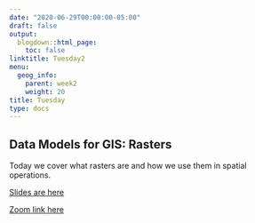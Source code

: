 ```yaml
---
date: "2020-06-29T00:00:00-05:00"
draft: false
output:
  blogdown::html_page:
    toc: false
linktitle: Tuesday2
menu:
  geog_info:
    parent: week2
    weight: 20
title: Tuesday
type: docs
---
```


## Data Models for GIS: Rasters

Today we cover what rasters are and how we use them in spatial operations.


[Slides are here](https://murraygeo.com/slides/intro_geographic_information/Day07/slides.html)

[Zoom link here](https://unc.zoom.us/rec/share/ov5xEYr81WVIEo2Q917if5IHP4LFT6a81XUe_vVcy0jz-nZuM9y-qPbv4XFtoyVy?startTime=1593526405000)